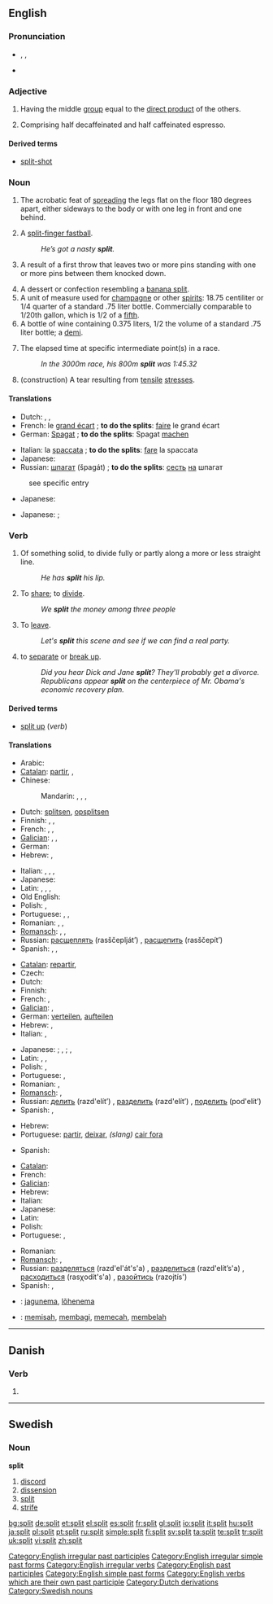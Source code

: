 {{wikipedia|split (disambiguation)|Split}}
{{also|Split}}
==English==
{{etystub|Is this related to German {{term|spalten}} < Old High German {{term|spaltan}}?}}

===Pronunciation===
* {{enPR|splĭt}}, {{IPA|/splɪt/}}, {{SAMPA|/splIt/}}
* {{audio|en-us-split.ogg|Audio (US)}}

===Adjective===
{{wikipedia|split exact sequence}}
{{en-adj|-}}

# {{algebra|of a [[short exact sequence]]}} Having the middle [[group]] equal to the [[direct product]] of the others.
# {{context|coffee}} Comprising half decaffeinated and half caffeinated espresso.

====Derived terms====
* [[split-shot]]

===Noun===
{{en-noun}}

# {{gymnastics|usually in the phrase “to do the splits”}} The acrobatic feat of [[spread]]ing the legs flat on the floor 180 degrees apart, either sideways to the body or with one leg in front and one behind.
# {{baseball|slang}} A [[split-finger fastball]].
#: ''He’s got a nasty '''split'''.''
# {{context|bowling}} A result of a first throw that leaves two or more pins standing with one or more pins between them knocked down.
# A dessert or confection resembling a [[banana split]].
# A unit of measure used for [[champagne]] or other [[spirit]]s: 18.75 centiliter or 1/4 quarter of a standard .75 liter bottle. Commercially comparable to 1/20th {{US}} gallon, which is 1/2 of a [[fifth]].
# A bottle of wine containing 0.375 liters, 1/2 the volume of a standard .75 liter bottle; a [[demi]].
# {{context|athletics}} The elapsed time at specific intermediate point(s) in a race.
#: ''In the 3000m race, his 800m '''split''' was 1:45.32''
# (construction) A tear resulting from [[tensile]] [[stress]]es.

====Translations====
{{trans-top|acrobatic feat}}
* Dutch: {{t-|nl|grand écart|m}}, {{t+|nl|spagaat}}, {{t-|nl|split|m}}
* French: le [[grand écart]] {{m}}; '''to do the splits''': [[faire]] le grand écart
* German: [[Spagat]] {{n}}; '''to do the splits''': Spagat [[machen]]
{{trans-mid}}
* Italian: la [[spaccata]] {{f}}; '''to do the splits''': [[fare]] la spaccata
* Japanese: {{t|ja|開脚|tr=kaikyaku|sc=Jpan}}
* Russian: [[шпагат]] (špagát) {{m}}; '''to do the splits''': [[сесть]] [[на]] шпагат
{{trans-bottom}}

{{trans-top|baseball pitch}}
: see specific entry
{{trans-mid}}
{{trans-bottom}}

{{trans-top|bowling}}
* Japanese: {{t|ja|スプリット|tr=supuritto|sc=Jpan}}
{{trans-mid}}
{{trans-bottom}}

{{trans-top|a dessert or confection}}
{{trans-mid}}
{{trans-bottom}}

{{trans-top|a unit of measure used for champagne or other spirits}}
{{trans-mid}}
{{trans-bottom}}

{{trans-top|a bottle of wine containing 0.375 liters of fluid}}
* Japanese: {{qualifier|small bottle}} {{t|ja|小瓶|tr=kobin|sc=Jpan}}; {{qualifier|half size of a standard bottle}} {{t|ja|ハーフボトル|tr=hāfu botoru|sc=Jpan}}
{{trans-mid}}
{{trans-bottom}}

===Verb===
{{en-verb|splits|splitting|split}}

# {{transitive|ergative}} Of something solid, to divide fully or partly along a more or less straight line.
#: ''He has '''split''' his lip.''
# {{transitive}} To [[share]]; to [[divide]].
#: ''We '''split''' the money among three people''
# {{slang}} To [[leave]].
#: ''Let's '''split''' this scene and see if we can find a real party.''
# to [[separate]] or [[break up]].
#: ''Did you hear Dick and Jane '''split'''?  They'll probably get a divorce.''
#: ''Republicans appear '''split''' on the centerpiece of Mr. Obama's economic recovery plan.''

====Derived terms====
* [[split up]] (''verb'')

====Translations====
{{trans-top|divide along a more or less straight line}}
* Arabic: {{t|ar|قسم|tr=qasama|sc=Arab}}
* [[Catalan]]: [[partir]],  {{t|ca|dividir}},  {{t|ca|escindir}}
* Chinese:
*: Mandarin: {{t|cmn|裂開|sc=Hani|xs=Mandarin}},  {{t|cmn|裂开|tr=liěkāi|sc=Hani|xs=Mandarin}},  {{t|cmn|分裂|tr=fēnliè|sc=Hani|xs=Mandarin}},  {{t-|cmn|裂|tr=liè|sc=Hani|xs=Mandarin}}
* Dutch: [[splitsen]], [[opsplitsen]]
* Finnish: {{t+|fi|halkaista}}, {{t-|fi|haljeta}}, {{t-|fi|lohkaista}}
* French: {{t+|fr|fendre}}, {{t|fr|diviser}}, {{t+|fr|scinder}}
* [[Galician]]: {{t|gl|partir}},  {{t|gl|dividir}},  {{t|gl|escindir}}
* German: {{t+|de|spalten}}
* Hebrew: {{he-translation|לפצל|lefatsél}}, {{he-translation|לחלק|lekhalék}}
{{trans-mid}}
* Italian: {{t|it|fendere}},  {{t+|it|dividere}}, {{t|it|scindere}},  {{t|it|spaccare}}
* Japanese: {{t-|ja|割る|tr=waru|sc=Jpan}}
* Latin: {{t|la|scindo}}, {{t|la|partior}}, {{t|la|findo}},  {{t|la|divido}}
* Old English: {{t-|ang|cleofan|alt=clēofan|xs=Old English}}
* Polish: {{t+|pl|dzielić}} {{impf}}, {{t+|pl|rozszczepiać}} {{impf}}
* Portuguese: {{t+|pt|partir}}, {{t+|pt|dividir}}, {{t|pt|cindir}}
* Romanian: {{t|ro|despica}},  {{t|ro|diviza}},  {{t|ro|scinda}}
* [[Romansch]]: {{t|rm|sfender}},  {{t|rm|fender}},  {{t|rm|divider}}
* Russian: [[расщеплять]] (rasščeplját’) {{impf}}, [[расщепить]] (rasščepít’) {{pf}}
* Spanish: {{t+|es|partir}}, {{t+|es|dividir}},  {{t|es|escindir}}
{{trans-bottom}}

{{trans-top|share out}}
* [[Catalan]]: [[repartir]],  {{t|ca|dividir}}
* Czech: {{t-|cs|rozdělit}}
* Dutch: {{t+|nl|verdelen}}
* Finnish: {{t+|fi|jakaa}}
* French: {{t+|fr|diviser}}, {{t+|fr|répartir}}
* [[Galician]]: {{t|gl|repartir}},  {{t|gl|dividir}}
* German: [[verteilen]], [[aufteilen]]
* Hebrew: {{he-translation|להתחלק|lehitkhalék}}, {{he-translation|לחלק|lekhalék}}
* Italian: {{t-|it|spartire}}, {{t-|it|dividere}}
{{trans-mid}}
* Japanese: {{qualifier|share out}} {{t|ja|分ける|tr=wakeru|sc=Jpan}}; {{qualifier|divide}} {{t|ja|分離する|tr=bunri suru|sc=Jpan}}, {{t|ja|分断する|tr=bundan suru|sc=Jpan}}; {{qualifier|cut off}} {{t|ja|切断する|tr=setsudan suru|sc=Jpan}}, {{t|ja|切り離す|tr=kiri-hanasu|sc=Jpan}}
* Latin: {{t|la|dispartio}},  {{t|la|dispartior}},  {{t|la|divido}}
* Polish: {{t+|pl|dzielić}} {{impf}}, {{t+|pl|rozdzielać}} {{impf}}
* Portuguese: {{t+|pt|dividir}}, {{t+|pt|repartir}}
* Romanian: {{t|ro|repartiza}},  {{t|ro|diviza}}
* [[Romansch]]: {{t|rm|reparter}},  {{t|rm|divider}}
* Russian: [[делить]] (razd'elít’) {{impf}}, [[разделить]] (razd'elít’) {{pf}}, [[поделить]] (pod'elít’) {{pf}}
* Spanish: {{t-|es|repartir}}, {{t+|es|dividir}}
{{trans-bottom}}

{{trans-top|leave}}
* Hebrew: {{he-translation|לעזוב|la`azóv}}
* Portuguese: [[partir]], [[deixar]], ''(slang)'' [[cair fora]]
{{trans-mid}}
* Spanish: {{t+|es|partir}}
{{trans-bottom}}

{{trans-top|separate}}
* [[Catalan]]: {{t|ca|separar}}
* French: {{t|fr|séparer}}
* [[Galician]]: {{t|gl|separar}}
* Hebrew: {{he-translation|להיפרד|lehiparéd}}
* Italian: {{t|it|separare}}
* Japanese: {{t-|ja|別れる|tr=wakareru|sc=Jpan}}
* Latin: {{t|la|separo}}
* Polish: {{t+|pl|rozejść się}} {{pf}}
* Portuguese: {{t+|pt|separar}}, {{t+|pt|terminar}}
{{trans-mid}}
* Romanian: {{t|ro|separa}}
* [[Romansch]]: {{t|rm|separà}},  {{t|rm|separa}}
* Russian: [[разделяться]] (razd'el'át's'a) {{impf}}, [[разделиться]] (razd'elít’s'a) {{pf}}, [[расходиться]] (rasχodít's'a) {{impf}}, [[разойтись]] (razojtís') {{pf}}
* Spanish: {{t+|es|partir}},  {{t|es|separar}}
{{trans-bottom}}

{{checktrans-top}}
* {{ttbc|Estonian}}: [[jagunema]], [[lõhenema]]
* {{ttbc|Indonesian}}: [[pisah|memisah]], [[bagi|membagi]], [[pecah|memecah]], [[belah|membelah]]
{{trans-bottom}}

[[Category:English irregular past participles]]
[[Category:English irregular simple past forms]]
[[Category:English irregular verbs]]
[[Category:English past participles]]
[[Category:English simple past forms]]
[[Category:English verbs which are their own past participle]]

----

==Danish==

===Verb===
{{infl|da|verb form}}

# {{form of|imperative|splitte|lang=Danish}}

----

==Swedish==

===Noun===
{{sv-noun|split|spliten|spliter|spliterna|splits|splitens|spliters|spliternas}}
'''split'''

# [[discord]]
# [[dissension]]
# [[split]]
# [[strife]]

[[Category:Dutch derivations]]
[[Category:Swedish nouns]]

[[bg:split]]
[[de:split]]
[[et:split]]
[[el:split]]
[[es:split]]
[[fr:split]]
[[gl:split]]
[[io:split]]
[[it:split]]
[[hu:split]]
[[ja:split]]
[[pl:split]]
[[pt:split]]
[[ru:split]]
[[simple:split]]
[[fi:split]]
[[sv:split]]
[[ta:split]]
[[te:split]]
[[tr:split]]
[[uk:split]]
[[vi:split]]
[[zh:split]]